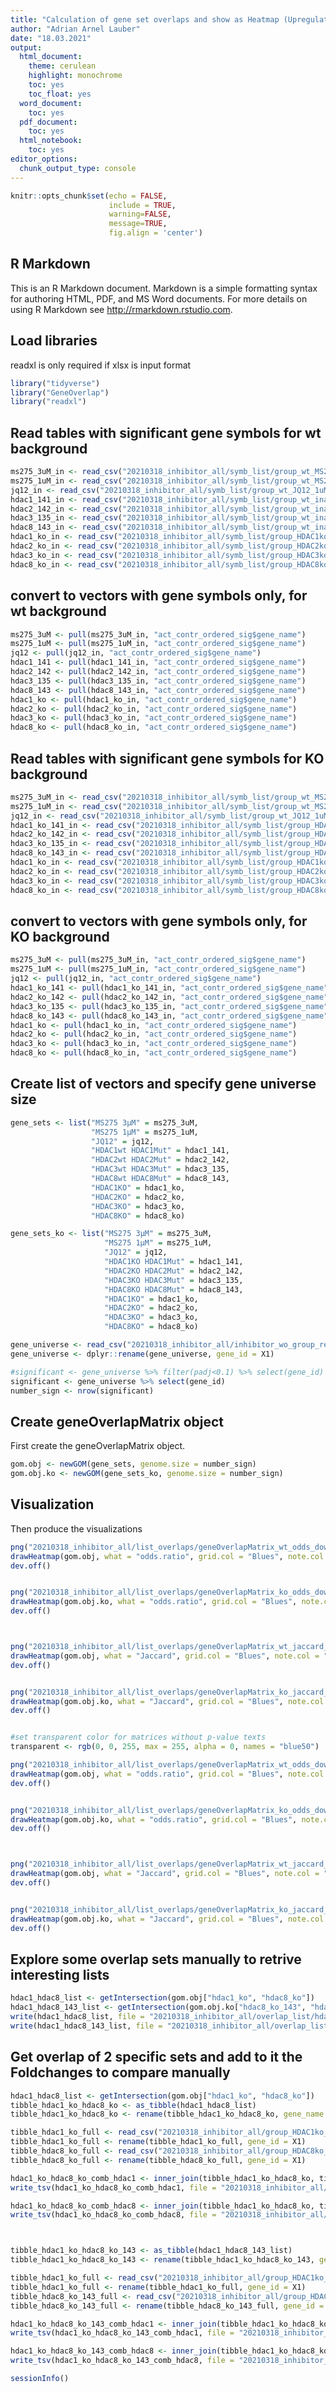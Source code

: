 ```yaml
---
title: "Calculation of gene set overlaps and show as Heatmap (Upregulated genes)"
author: "Adrian Arnel Lauber"
date: "18.03.2021"
output:
  html_document: 
    theme: cerulean
    highlight: monochrome
    toc: yes
    toc_float: yes
  word_document:
    toc: yes
  pdf_document: 
    toc: yes
  html_notebook: 
    toc: yes
editor_options:
  chunk_output_type: console
---
```


```r
knitr::opts_chunk$set(echo = FALSE,
                      include = TRUE,
                      warning=FALSE,
                      message=TRUE,
                      fig.align = 'center')
```

## R Markdown

This is an R Markdown document. Markdown is a simple formatting syntax for authoring HTML, PDF, and MS Word documents. For more details on using R Markdown see <http://rmarkdown.rstudio.com>.

## Load libraries
readxl is only required if xlsx is input format
```r
library("tidyverse")
library("GeneOverlap")
library("readxl")
```

## Read tables with significant gene symbols for wt background

```r
ms275_3uM_in <- read_csv("20210318_inhibitor_all/symb_list/group_wt_MS275_3uM_24h_vs_wt_native_down.csv")
ms275_1uM_in <- read_csv("20210318_inhibitor_all/symb_list/group_wt_MS275_1uM_24h_vs_wt_native_down.csv")
jq12_in <- read_csv("20210318_inhibitor_all/symb_list/group_wt_JQ12_1uM_24h_vs_wt_native_down.csv")
hdac1_141_in <- read_csv("20210318_inhibitor_all/symb_list/group_wt_inactive_HDAC1_vs_wt_native_down.csv")
hdac2_142_in <- read_csv("20210318_inhibitor_all/symb_list/group_wt_inactive_HDAC2_vs_wt_native_down.csv")
hdac3_135_in <- read_csv("20210318_inhibitor_all/symb_list/group_wt_inactive_HDAC3_vs_wt_native_down.csv")
hdac8_143_in <- read_csv("20210318_inhibitor_all/symb_list/group_wt_inactive_HDAC8_vs_wt_native_down.csv")
hdac1_ko_in <- read_csv("20210318_inhibitor_all/symb_list/group_HDAC1ko_native_vs_wt_native_down.csv")
hdac2_ko_in <- read_csv("20210318_inhibitor_all/symb_list/group_HDAC2ko_native_vs_wt_native_down.csv")
hdac3_ko_in <- read_csv("20210318_inhibitor_all/symb_list/group_HDAC3ko_native_vs_wt_native_down.csv")
hdac8_ko_in <- read_csv("20210318_inhibitor_all/symb_list/group_HDAC8ko_native_vs_wt_native_down.csv")
```

## convert to vectors with gene symbols only, for wt background

```r
ms275_3uM <- pull(ms275_3uM_in, "act_contr_ordered_sig$gene_name")
ms275_1uM <- pull(ms275_1uM_in, "act_contr_ordered_sig$gene_name")
jq12 <- pull(jq12_in, "act_contr_ordered_sig$gene_name")
hdac1_141 <- pull(hdac1_141_in, "act_contr_ordered_sig$gene_name")
hdac2_142 <- pull(hdac2_142_in, "act_contr_ordered_sig$gene_name")
hdac3_135 <- pull(hdac3_135_in, "act_contr_ordered_sig$gene_name")
hdac8_143 <- pull(hdac8_143_in, "act_contr_ordered_sig$gene_name")
hdac1_ko <- pull(hdac1_ko_in, "act_contr_ordered_sig$gene_name")
hdac2_ko <- pull(hdac2_ko_in, "act_contr_ordered_sig$gene_name")
hdac3_ko <- pull(hdac3_ko_in, "act_contr_ordered_sig$gene_name")
hdac8_ko <- pull(hdac8_ko_in, "act_contr_ordered_sig$gene_name")
```

## Read tables with significant gene symbols for KO background

```r
ms275_3uM_in <- read_csv("20210318_inhibitor_all/symb_list/group_wt_MS275_3uM_24h_vs_wt_native_down.csv")
ms275_1uM_in <- read_csv("20210318_inhibitor_all/symb_list/group_wt_MS275_1uM_24h_vs_wt_native_down.csv")
jq12_in <- read_csv("20210318_inhibitor_all/symb_list/group_wt_JQ12_1uM_24h_vs_wt_native_down.csv")
hdac1_ko_141_in <- read_csv("20210318_inhibitor_all/symb_list/group_HDAC1ko_inactive_vs_wt_native_down.csv")
hdac2_ko_142_in <- read_csv("20210318_inhibitor_all/symb_list/group_HDAC2ko_inactive_vs_wt_native_down.csv")
hdac3_ko_135_in <- read_csv("20210318_inhibitor_all/symb_list/group_HDAC3ko_inactive_vs_wt_native_down.csv")
hdac8_ko_143_in <- read_csv("20210318_inhibitor_all/symb_list/group_HDAC8ko_inactive_vs_wt_native_down.csv")
hdac1_ko_in <- read_csv("20210318_inhibitor_all/symb_list/group_HDAC1ko_native_vs_wt_native_down.csv")
hdac2_ko_in <- read_csv("20210318_inhibitor_all/symb_list/group_HDAC2ko_native_vs_wt_native_down.csv")
hdac3_ko_in <- read_csv("20210318_inhibitor_all/symb_list/group_HDAC3ko_native_vs_wt_native_down.csv")
hdac8_ko_in <- read_csv("20210318_inhibitor_all/symb_list/group_HDAC8ko_native_vs_wt_native_down.csv")
```

## convert to vectors with gene symbols only, for KO background

```r
ms275_3uM <- pull(ms275_3uM_in, "act_contr_ordered_sig$gene_name")
ms275_1uM <- pull(ms275_1uM_in, "act_contr_ordered_sig$gene_name")
jq12 <- pull(jq12_in, "act_contr_ordered_sig$gene_name")
hdac1_ko_141 <- pull(hdac1_ko_141_in, "act_contr_ordered_sig$gene_name")
hdac2_ko_142 <- pull(hdac2_ko_142_in, "act_contr_ordered_sig$gene_name")
hdac3_ko_135 <- pull(hdac3_ko_135_in, "act_contr_ordered_sig$gene_name")
hdac8_ko_143 <- pull(hdac8_ko_143_in, "act_contr_ordered_sig$gene_name")
hdac1_ko <- pull(hdac1_ko_in, "act_contr_ordered_sig$gene_name")
hdac2_ko <- pull(hdac2_ko_in, "act_contr_ordered_sig$gene_name")
hdac3_ko <- pull(hdac3_ko_in, "act_contr_ordered_sig$gene_name")
hdac8_ko <- pull(hdac8_ko_in, "act_contr_ordered_sig$gene_name")
```


## Create list of vectors and specify gene universe size

```r
gene_sets <- list("MS275 3µM" = ms275_3uM,
                  "MS275 1µM" = ms275_1uM,
                  "JQ12" = jq12,
                  "HDAC1wt HDAC1Mut" = hdac1_141,
                  "HDAC2wt HDAC2Mut" = hdac2_142,
                  "HDAC3wt HDAC3Mut" = hdac3_135,
                  "HDAC8wt HDAC8Mut" = hdac8_143,
                  "HDAC1KO" = hdac1_ko,
                  "HDAC2KO" = hdac2_ko,
                  "HDAC3KO" = hdac3_ko,
                  "HDAC8KO" = hdac8_ko)

gene_sets_ko <- list("MS275 3µM" = ms275_3uM,
                     "MS275 1µM" = ms275_1uM,
                     "JQ12" = jq12,
                     "HDAC1KO HDAC1Mut" = hdac1_141,
                     "HDAC2KO HDAC2Mut" = hdac2_142,
                     "HDAC3KO HDAC3Mut" = hdac3_135,
                     "HDAC8KO HDAC8Mut" = hdac8_143,
                     "HDAC1KO" = hdac1_ko,
                     "HDAC2KO" = hdac2_ko,
                     "HDAC3KO" = hdac3_ko,
                     "HDAC8KO" = hdac8_ko)

gene_universe <- read_csv("20210318_inhibitor_all/inhibitor_wo_group_results.csv", col_names = TRUE)
gene_universe <- dplyr::rename(gene_universe, gene_id = X1)

#significant <- gene_universe %>% filter(padj<0.1) %>% select(gene_id)
significant <- gene_universe %>% select(gene_id)
number_sign <- nrow(significant)
```

## Create geneOverlapMatrix object
First create the geneOverlapMatrix object. 

```r
gom.obj <- newGOM(gene_sets, genome.size = number_sign)
gom.obj.ko <- newGOM(gene_sets_ko, genome.size = number_sign)
```

## Visualization
Then produce the visualizations

```r
png("20210318_inhibitor_all/list_overlaps/geneOverlapMatrix_wt_odds_down.png", width = 1000, height = 800)
drawHeatmap(gom.obj, what = "odds.ratio", grid.col = "Blues", note.col = "black", adj.p = TRUE, log.scale = TRUE, cutoff = 0.001)
dev.off()


png("20210318_inhibitor_all/list_overlaps/geneOverlapMatrix_ko_odds_down.png", width = 1000, height = 800)
drawHeatmap(gom.obj.ko, what = "odds.ratio", grid.col = "Blues", note.col = "black", adj.p = TRUE, log.scale = TRUE, cutoff = 0.001)
dev.off()



png("20210318_inhibitor_all/list_overlaps/geneOverlapMatrix_wt_jaccard_down.png", width = 1000, height = 800)
drawHeatmap(gom.obj, what = "Jaccard", grid.col = "Blues", note.col = "black", adj.p = TRUE, log.scale = TRUE, cutoff = 0.001)
dev.off()


png("20210318_inhibitor_all/list_overlaps/geneOverlapMatrix_ko_jaccard_down.png", width = 1000, height = 800)
drawHeatmap(gom.obj.ko, what = "Jaccard", grid.col = "Blues", note.col = "black", adj.p = TRUE, log.scale = TRUE, cutoff = 0.001)
dev.off()


#set transparent color for matrices without p-value texts
transparent <- rgb(0, 0, 255, max = 255, alpha = 0, names = "blue50")

png("20210318_inhibitor_all/list_overlaps/geneOverlapMatrix_wt_odds_down_nopvalue.png", width = 1000, height = 800)
drawHeatmap(gom.obj, what = "odds.ratio", grid.col = "Blues", note.col = "transparent", adj.p = TRUE, log.scale = TRUE, cutoff = 0.001)
dev.off()


png("20210318_inhibitor_all/list_overlaps/geneOverlapMatrix_ko_odds_down_nopvalue.png", width = 1000, height = 800)
drawHeatmap(gom.obj.ko, what = "odds.ratio", grid.col = "Blues", note.col = "transparent", adj.p = TRUE, log.scale = TRUE, cutoff = 0.001)
dev.off()



png("20210318_inhibitor_all/list_overlaps/geneOverlapMatrix_wt_jaccard_down_nopvalue.png", width = 1000, height = 800)
drawHeatmap(gom.obj, what = "Jaccard", grid.col = "Blues", note.col = "transparent", adj.p = TRUE, log.scale = TRUE, cutoff = 0.001)
dev.off()


png("20210318_inhibitor_all/list_overlaps/geneOverlapMatrix_ko_jaccard_down_nopvalue.png", width = 1000, height = 800)
drawHeatmap(gom.obj.ko, what = "Jaccard", grid.col = "Blues", note.col = "transparent", adj.p = TRUE, log.scale = TRUE, cutoff = 0.001)
dev.off()
```

## Explore some overlap sets manually to retrive interesting lists

```r
hdac1_hdac8_list <- getIntersection(gom.obj["hdac1_ko", "hdac8_ko"])
hdac1_hdac8_143_list <- getIntersection(gom.obj.ko["hdac8_ko_143", "hdac1_ko"])
write(hdac1_hdac8_list, file = "20210318_inhibitor_all/overlap_list/hdac1KO_hdac8KO_common_down.txt")
write(hdac1_hdac8_143_list, file = "20210318_inhibitor_all/overlap_list/hdac1KO_hdac8KO_143_common_down.txt")

```

## Get overlap of 2 specific sets and add to it the Foldchanges to compare manually

```r
hdac1_hdac8_list <- getIntersection(gom.obj["hdac1_ko", "hdac8_ko"])
tibble_hdac1_ko_hdac8_ko <- as_tibble(hdac1_hdac8_list)
tibble_hdac1_ko_hdac8_ko <- rename(tibble_hdac1_ko_hdac8_ko, gene_name = value)

tibble_hdac1_ko_full <- read_csv("20210318_inhibitor_all/group_HDAC1ko_native_vs_wt_native.csv")
tibble_hdac1_ko_full <- rename(tibble_hdac1_ko_full, gene_id = X1)
tibble_hdac8_ko_full <- read_csv("20210318_inhibitor_all/group_HDAC8ko_native_vs_wt_native.csv")
tibble_hdac8_ko_full <- rename(tibble_hdac8_ko_full, gene_id = X1)

hdac1_ko_hdac8_ko_comb_hdac1 <- inner_join(tibble_hdac1_ko_hdac8_ko, tibble_hdac1_ko_full)
write_tsv(hdac1_ko_hdac8_ko_comb_hdac1, file = "20210318_inhibitor_all/overlap_list/HDAC1KO_HDAC8KO_common_down_log2Foldchanges_HDAC1.tsv")

hdac1_ko_hdac8_ko_comb_hdac8 <- inner_join(tibble_hdac1_ko_hdac8_ko, tibble_hdac8_ko_full)
write_tsv(hdac1_ko_hdac8_ko_comb_hdac8, file = "20210318_inhibitor_all/overlap_list/HDAC1KO_HDAC8KO_common_down_log2Foldchanges_HDAC8.tsv")



tibble_hdac1_ko_hdac8_ko_143 <- as_tibble(hdac1_hdac8_143_list)
tibble_hdac1_ko_hdac8_ko_143 <- rename(tibble_hdac1_ko_hdac8_ko_143, gene_name = value)

tibble_hdac1_ko_full <- read_csv("20210318_inhibitor_all/group_HDAC1ko_native_vs_wt_native.csv")
tibble_hdac1_ko_full <- rename(tibble_hdac1_ko_full, gene_id = X1)
tibble_hdac8_ko_143_full <- read_csv("20210318_inhibitor_all/group_HDAC8ko_inactive_vs_wt_native.csv")
tibble_hdac8_ko_143_full <- rename(tibble_hdac8_ko_143_full, gene_id = X1)

hdac1_ko_hdac8_ko_143_comb_hdac1 <- inner_join(tibble_hdac1_ko_hdac8_ko_143, tibble_hdac1_ko_full)
write_tsv(hdac1_ko_hdac8_ko_143_comb_hdac1, file = "20210318_inhibitor_all/overlap_list/HDAC1KO_HDAC8KO_143_common_down_log2Foldchanges_HDAC1.tsv")

hdac1_ko_hdac8_ko_143_comb_hdac8 <- inner_join(tibble_hdac1_ko_hdac8_ko_143, tibble_hdac8_ko_143_full)
write_tsv(hdac1_ko_hdac8_ko_143_comb_hdac8, file = "20210318_inhibitor_all/overlap_list/HDAC1KO_HDAC8KO_143_common_down_log2Foldchanges_HDAC8.tsv")
```

```r
sessionInfo()
```
